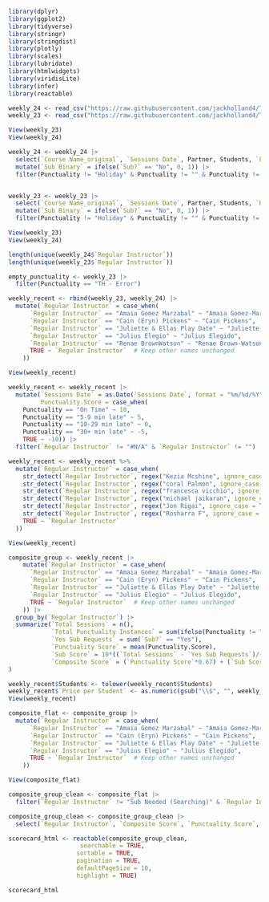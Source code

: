 ```r
library(dplyr)
library(ggplot2)
library(tidyverse)
library(stringr)
library(stringdist)
library(plotly)
library(scales)
library(lubridate)
library(htmlwidgets)
library(viridisLite)
library(infer)
library(reactable)
```

```r
weekly_24 <- read_csv("https://raw.githubusercontent.com/jackholland4/Togetherhood/main/weekly_bb_2023.csv")
weekly_23 <- read_csv("https://raw.githubusercontent.com/jackholland4/Togetherhood/main/weekly_bb_2024.csv")

View(weekly_23)
View(weekly_24)
```


```r
weekly_24 <- weekly_24 |>
  select(`Course Name_original`, `Sessions Date`, Partner, Students, `Price per Student`, `From School`, `To Instructors`, Instructor, `Regular Instructor`, `Sub?`, Punctuality, Assistant, `To Assistant`, `Class Length`, Category, Month, `Day of Week`) |>
  mutate(`Sub Binary` = ifelse(`Sub?` == "No", 0, 1)) |>
  filter(Punctuality != "Holiday" & Punctuality != "" & Punctuality != "TH - Error" & Punctuality != "School Cancelled")


weekly_23 <- weekly_23 |>
  select(`Course Name_original`, `Sessions Date`, Partner, Students, `Price per Student`, `From School`, `To Instructors`, Instructor, `Regular Instructor`, `Sub?`, Punctuality, Assistant, `To Assistant`, `Class Length`, Category, Month, `Day of Week`) |>
  mutate(`Sub Binary` = ifelse(`Sub?` == "No", 0, 1)) |>
  filter(Punctuality != "Holiday" & Punctuality != "" & Punctuality != "TH - Error" & Punctuality != "School Cancelled")

View(weekly_23)
View(weekly_24)
```

```r
length(unique(weekly_24$`Regular Instructor`))
length(unique(weekly_23$`Regular Instructor`))
```


```r
empty_punctuality <- weekly_23 |>
  filter(Punctuality == "TH - Error")
```

```r
weekly_recent <- rbind(weekly_23, weekly_24) |>
  mutate(`Regular Instructor` = case_when(
      `Regular Instructor` == "Amaia Gomez Marzabal" ~ "Amaia Gomez-Marsabal",
      `Regular Instructor` == "Cain (Eryn) Pickens" ~ "Cain Pickens",
      `Regular Instructor` == "Juliette & Ellas Play Date" ~ "Juliette & Ella's Playdate",
      `Regular Instructor` == "Julius Elegio" ~ "Julius Elegido",
      `Regular Instructor` == "Renae BrownWatson" ~ "Renae Brown-Watson",
      TRUE ~ `Regular Instructor`  # Keep other names unchanged
    ))

View(weekly_recent)
```


```r
weekly_recent <- weekly_recent |>
  mutate(`Sessions Date` = as.Date(`Sessions Date`, format = "%m/%d/%Y"),
         Punctuality.Score = case_when(
    Punctuality == "On Time" ~ 10,
    Punctuality == "5-9 min late" ~ 5,
    Punctuality == "10-29 min late" ~ 0,
    Punctuality == "30+ min late" ~ -5,
    TRUE ~ -10)) |>
  filter(`Regular Instructor` != "#N/A" & `Regular Instructor` != "")
```

```r
weekly_recent <- weekly_recent %>%
  mutate(`Regular Instructor` = case_when(
    str_detect(`Regular Instructor`, regex("Kezia Mcshine", ignore_case = TRUE)) ~ "Kezia McShine",
    str_detect(`Regular Instructor`, regex("coral Palmon", ignore_case = TRUE)) ~ "Coral Palmon",
    str_detect(`Regular Instructor`, regex("francesca vicchio", ignore_case = TRUE)) ~ "Francesca Vicchio",
    str_detect(`Regular Instructor`, regex("michael jaikaran", ignore_case = TRUE)) ~ "Michael Jaikaran",
    str_detect(`Regular Instructor`, regex("Jon Rigai", ignore_case = TRUE)) ~ "Jon Rigal",
    str_detect(`Regular Instructor`, regex("Rosharra F", ignore_case = TRUE)) ~ "Rosharra Francis",
    TRUE ~ `Regular Instructor`
  ))

View(weekly_recent)
```

```r
composite_group <- weekly_recent |>
    mutate(`Regular Instructor` = case_when(
      `Regular Instructor` == "Amaia Gomez Marzabal" ~ "Amaia Gomez-Marsabal",
      `Regular Instructor` == "Cain (Eryn) Pickens" ~ "Cain Pickens",
      `Regular Instructor` == "Juliette & Ellas Play Date" ~ "Juliette & Ella's Playdate",
      `Regular Instructor` == "Julius Elegio" ~ "Julius Elegido",
      TRUE ~ `Regular Instructor`  # Keep other names unchanged
    )) |>
  group_by(`Regular Instructor`) |>
  summarize(`Total Sessions` = n(),
            `Total Punctuality Instances` = sum(ifelse(Punctuality != "On Time", 1, 0)),
            `Yes Sub Requests` = sum(`Sub?` == "Yes"),
            `Punctuality Score` = mean(Punctuality.Score),
            `Sub Score` = 10*((`Total Sessions` - `Yes Sub Requests`)/(`Total Sessions`)),
            `Composite Score` = (`Punctuality Score`*0.67) + (`Sub Score`*0.33)
)
```


```r
weekly_recent$Students <- tolower(weekly_recent$Students)
weekly_recent$`Price per Student` <- as.numeric(gsub("\\$", "", weekly_recent$`Price per Student`))
View(weekly_recent)
```


```r
composite_flat <- composite_group |>
  mutate(`Regular Instructor` = case_when(
      `Regular Instructor` == "Amaia Gomez Marzabal" ~ "Amaia Gomez-Marsabal",
      `Regular Instructor` == "Cain (Eryn) Pickens" ~ "Cain Pickens",
      `Regular Instructor` == "Juliette & Ellas Play Date" ~ "Juliette & Ella's Playdate",
      `Regular Instructor` == "Julius Elegio" ~ "Julius Elegido",
      TRUE ~ `Regular Instructor`  # Keep other names unchanged
    ))

View(composite_flat)
```


```r
composite_group_clean <- composite_flat |>
  filter(`Regular Instructor` != "Sub Needed (Searching)" & `Regular Instructor` != "Searching")

composite_group_clean <- composite_group_clean |>
  select(`Regular Instructor`, `Composite Score`, `Punctuality Score`, `Sub Score`, `Total Sessions`)
```

```r
scorecard_html <- reactable(composite_group_clean,
                    searchable = TRUE, 
                   sortable = TRUE, 
                   pagination = TRUE,
                   defaultPageSize = 10,
                   highlight = TRUE)

scorecard_html
```
